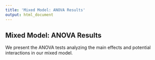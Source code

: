 ```yaml
---
title: 'Mixed Model: ANOVA Results'
output: html_document
---
```

## Mixed Model: ANOVA Results

We present the ANOVA tests analyzing the main effects and potential interactions in our mixed model.